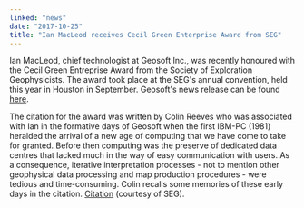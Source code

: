 ```yaml
---
linked: "news"
date: "2017-10-25"
title: "Ian MacLeod receives Cecil Green Enterprise Award from SEG"
---
```


Ian MacLeod, chief technologist at Geosoft Inc., was recently honoured with the
Cecil Green  Entreprise Award from the Society of Exploration Geophysicists. The
award took place at the  SEG's annual convention, held this year in Houston in
September. Geosoft's news release can be found [here](/). 

The citation for the award was written by Colin Reeves who was associated with
Ian in the  formative days of Geosoft when the first IBM-PC (1981) heralded the
arrival of a new age of  computing that we have come to take for granted. Before
then computing was the preserve of  dedicated data centres that lacked much in
the way of easy communication with users. As a  consequence, iterative
interpretation processes - not to mention other geophysical data processing  and
map production procedures - were tedious and time-consuming. 
Colin recalls some memories of these early days in the citation. [Citation](/)
(courtesy of SEG).

<PublishDate />

